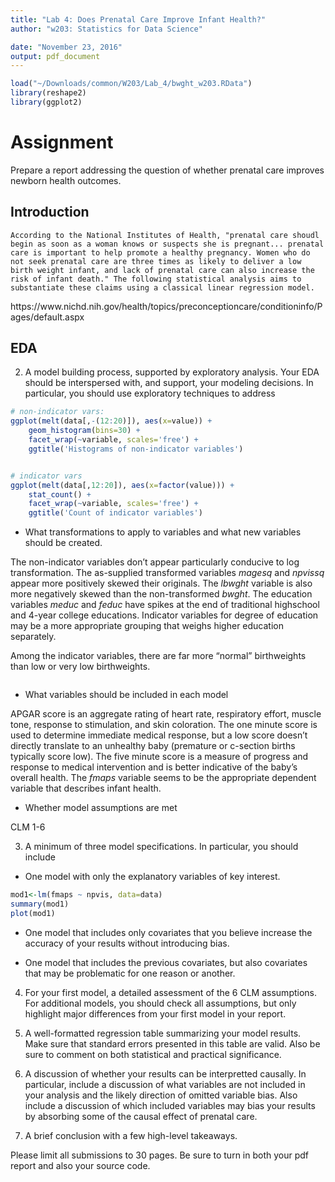 ```yaml
---
title: "Lab 4: Does Prenatal Care Improve Infant Health?"
author: "w203: Statistics for Data Science"

date: "November 23, 2016"
output: pdf_document
---
```


```r
load("~/Downloads/common/W203/Lab_4/bwght_w203.RData")
library(reshape2)
library(ggplot2)
```

# Assignment

Prepare a report addressing the question of whether prenatal care improves newborn health outcomes.

## Introduction
    According to the National Institutes of Health, "prenatal care shoudl begin as soon as a woman knows or suspects she is pregnant... prenatal care is important to help promote a healthy pregnancy. Women who do not seek prenatal care are three times as likely to deliver a low birth weight infant, and lack of prenatal care can also increase the risk of infant death." The following statistical analysis aims to substantiate these claims using a classical linear regression model.

https://www.nichd.nih.gov/health/topics/preconceptioncare/conditioninfo/Pages/default.aspx

## EDA 
2. A model building process, supported by exploratory analysis.  Your EDA should be interspersed with, and support, your modeling decisions.  In particular, you should use exploratory techniques to address

```r
# non-indicator vars:
ggplot(melt(data[,-(12:20)]), aes(x=value)) +
    geom_histogram(bins=30) +
    facet_wrap(~variable, scales='free') +
    ggtitle('Histograms of non-indicator variables')


# indicator vars
ggplot(melt(data[,12:20]), aes(x=factor(value))) +
    stat_count() +
    facet_wrap(~variable, scales='free') +
    ggtitle('Count of indicator variables')


```

- What transformations to apply to variables and what new variables should be created.

The non-indicator variables don't appear particularly conducive to log transformation. The as-supplied transformed variables $magesq$ and $npvissq$ appear more positively skewed their originals. The $lbwght$ variable is also more negatively skewed than the non-transformed $bwght$. The education variables $meduc$ and $feduc$ have spikes at the end of traditional highschool and 4-year college educations. Indicator variables for degree of education may be a more appropriate grouping that weighs higher education separately.

Among the indicator variables, there are far more "normal" birthweights than low or very low birthweights.

```r

```


- What variables should be included in each model

APGAR score is an aggregate rating of heart rate, respiratory effort, muscle tone, response to stimulation, and skin coloration. The one minute score is used to determine immediate medical response, but a low score doesn't directly translate to an unhealthy baby (premature or c-section births typically score low). The five minute score is a measure of progress and response to medical intervention and is better indicative of the baby's overall health. The $fmaps$ variable seems to be the appropriate dependent variable that describes infant health.

- Whether model assumptions are met

CLM 1-6



3. A minimum of three model specifications.  In particular, you should include

- One model with only the explanatory variables of key interest.

```r
mod1<-lm(fmaps ~ npvis, data=data)
summary(mod1)
plot(mod1)

```


- One model that includes only covariates that you believe increase the accuracy of your results without introducing bias.


- One model that includes the previous covariates, but also covariates that may be problematic for one reason or another.


4. For your first model, a detailed assessment of the 6 CLM assumptions.  For additional models, you should check all assumptions, but only highlight major differences from your first model in your report.


5. A well-formatted regression table summarizing your model results.  Make sure that standard errors presented in this table are valid.  Also be sure to comment on both statistical and practical significance.


6. A discussion of whether your results can be interpretted causally.  In particular, include a discussion of what variables are not included in your analysis and the likely direction of omitted variable bias.  Also include a discussion of which included variables may bias your results by absorbing some of the causal effect of prenatal care.


7. A brief conclusion with a few high-level takeaways.


Please limit all submissions to 30 pages.  Be sure to turn in both your pdf report and also your source code.

